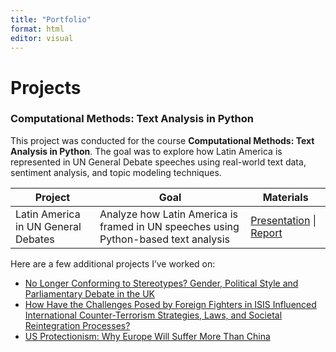 ```yaml
---
title: "Portfolio"
format: html
editor: visual
---
```


# Projects

<h3>Computational Methods: Text Analysis in Python</h3>
<p>This project was conducted for the course <strong>Computational Methods: Text Analysis in Python</strong>. The goal was to explore how Latin America is represented in UN General Debate speeches using real-world text data, sentiment analysis, and topic modeling techniques.</p>

<table>
  <thead>
    <tr>
      <th>Project</th>
      <th>Goal</th>
      <th>Materials</th>
    </tr>
  </thead>
  <tbody>
    <tr>
      <td>Latin America in UN General Debates</td>
      <td>Analyze how Latin America is framed in UN speeches using Python-based text analysis</td>
      <td>
        <a href="project_presentation.html" target="_blank">Presentation</a> |
        <a href="report.html" target="_blank">Report</a>
      </td>
    </tr>
  </tbody>
</table>

<p>Here are a few additional projects I’ve worked on:</p>

<ul>
  <li><a href="presentation.html" target="_blank">No Longer Conforming to Stereotypes? Gender, Political Style and Parliamentary Debate in the UK</a></li>
  <li><a href="projects/PAPER terrorism.docx" target="_blank">How Have the Challenges Posed by Foreign Fighters in ISIS Influenced International Counter-Terrorism Strategies, Laws, and Societal Reintegration Processes?</a></li>
  <li><a href="projects/US protectionism.pdf" target="_blank">US Protectionism: Why Europe Will Suffer More Than China</a></li>
</ul>


